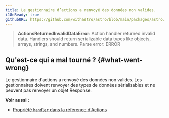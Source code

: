 ```yaml
---
title: Le gestionnaire d’actions a renvoyé des données non valides.
i18nReady: true
githubURL: https://github.com/withastro/astro/blob/main/packages/astro/src/core/errors/errors-data.ts
---
```


> **ActionsReturnedInvalidDataError**: Action handler returned invalid data. Handlers should return serializable data types like objects, arrays, strings, and numbers. Parse error: ERROR

## Qu'est-ce qui a mal tourné ? \{#what-went-wrong\}
Le gestionnaire d'actions a renvoyé des données non valides. Les gestionnaires doivent renvoyer des types de données sérialisables et ne peuvent pas renvoyer un objet Response.

**Voir aussi :**
-  [Propriété `handler` dans la référence d'Actions](/fr/reference/api-reference/#handler-property)
